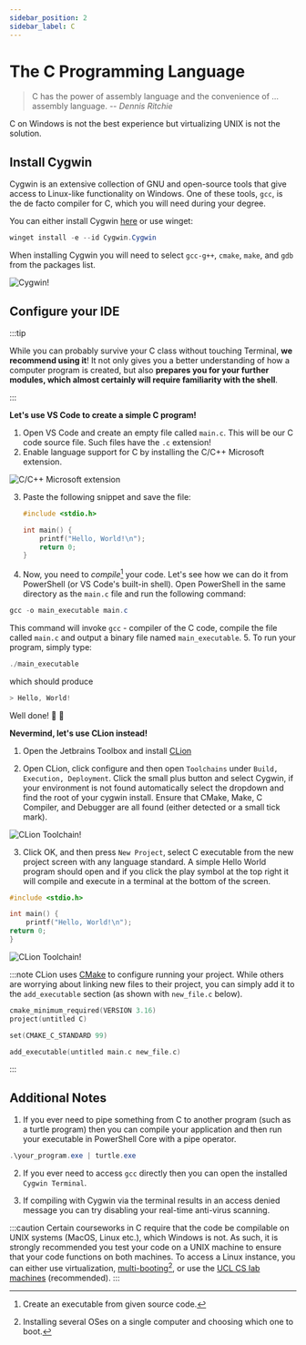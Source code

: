 ```yaml
---
sidebar_position: 2
sidebar_label: C
---
```



# The C Programming Language

> C has the power of assembly language and the convenience of … assembly language. -- _Dennis Ritchie_

C on Windows is not the best experience but virtualizing UNIX is not the solution.

## Install Cygwin

Cygwin is an extensive collection of GNU and open-source tools that give access to Linux-like functionality on Windows. One of these tools, `gcc`, is the de facto compiler for C, which you will need during your degree.

You can either install Cygwin [here](https://cygwin.com/install.html) or use winget:

```powershell
winget install -e --id Cygwin.Cygwin
```

When installing Cygwin you will need to select
`gcc-g++`, `cmake`, `make`, and `gdb` from the packages list.

![Cygwin!](/img//windows-cygwin.png)

## Configure your IDE

:::tip

While you can probably survive your C class without touching Terminal, **we recommend using it**!
It not only gives you a better understanding of how a computer program is created, but also **prepares you for your further modules, which almost certainly will require familiarity with the shell**.

:::

<Tabs>
<TabItem value="vs-code" label="VS Code" default>

**Let's use VS Code to create a simple C program!**

1. Open VS Code and create an empty file called `main.c`. This will be our C code source file. Such files have the `.c` extension!
2. Enable language support for C by installing the C/C++ Microsoft extension.

![C/C++ Microsoft extension](/img/c_extension.png)

3. Paste the following snippet and save the file:

   ```c
   #include <stdio.h>

   int main() {
       printf("Hello, World!\n");
       return 0;
   }
   ```

4. Now, you need to _compile_[^1] your code. Let's see how we can do it from PowerShell (or VS Code's built-in shell). Open PowerShell in the same directory as the `main.c` file and run the following command:

```powershell
gcc -o main_executable main.c
```

This command will invoke `gcc` - compiler of the C code, compile the file called `main.c` and output a binary file named `main_executable`. 5. To run your program, simply type:

```powershell
./main_executable
```

which should produce

```powershell
> Hello, World!
```

Well done! 🎉 🥳

</TabItem>

<TabItem value="jetbrains-clion" label="JetBrains CLion">

**Nevermind, let's use CLion instead!**

1. Open the Jetbrains Toolbox and install [CLion](https://www.jetbrains.com/clion/)

2. Open CLion, click configure and then open `Toolchains` under `Build, Execution, Deployment`. Click the small plus
   button and select Cygwin, if your environment is not found automatically select the dropdown and find the root of
   your cygwin install. Ensure that CMake, Make, C Compiler, and Debugger are all found (either detected or a
   small tick mark).

![CLion Toolchain!](/img/windows-c-toolchain.png)

3. Click OK, and then press `New Project`, select C executable from the new project screen with any language standard.
   A simple Hello World program should open and if you click the play symbol at the top right it will compile and execute
   in a terminal at the bottom of the screen.

```c
#include <stdio.h>

int main() {
    printf("Hello, World!\n");
return 0;
}
```

![CLion Toolchain!](/img/windows-c-run.png)

:::note
CLion uses [CMake](https://cmake.org) to configure running your project. While others are worrying about linking new files to their project, you can simply add it to the `add_executable` section (as shown with `new_file.c` below).

```c
cmake_minimum_required(VERSION 3.16)
project(untitled C)

set(CMAKE_C_STANDARD 99)

add_executable(untitled main.c new_file.c)
```

:::

</TabItem>
</Tabs>

## Additional Notes

1. If you ever need to pipe something from C to another program (such as a turtle program) then you can compile your
   application and then run your executable in PowerShell Core with a pipe operator.

```powershell
.\your_program.exe | turtle.exe
```

2. If you ever need to access `gcc` directly then you can open the installed `Cygwin Terminal`.

3. If compiling with Cygwin via the terminal results in an access denied message you can try disabling your real-time anti-virus scanning.

:::caution
Certain courseworks in C require that the code be compilable on UNIX systems (MacOS, Linux etc.), which Windows is not. As such, it is strongly recommended you test your code on a UNIX machine to ensure that your code functions on both machines. To access a Linux instance, you can either use virtualization, [multi-booting](https://en.wikipedia.org/wiki/Multi-booting)[^2], or use the [UCL CS lab machines](/docs/labs-availability) (recommended).
:::

[^1]: Create an executable from given source code.
[^2]: Installing several OSes on a single computer and choosing which one to boot.
